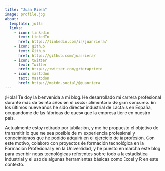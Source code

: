 ```yaml
---
title: "Juan Riera"
image: profile.jpg
about:
  template: jolla
  links:
    - icon: linkedin
      text: LinkedIn
      href: https://linkedin.com/in/juanriera/
    - icon: github
      text: Github
      href: https://github.com/juanriera/    
    - icon: twitter
      text: Twitter
      href: https://twitter.com/@rieraprieto
    - icon: mastodon
      text: Mastodon
      href: https://mstdn.social/@juanriera
---
```


¡Hola! Te doy la bienvenida a mi blog. He desarrollado mi carrera profesional durante más de treinta años en el sector alimentario de gran consumo. En los últimos nueve años he sido director industrial de Lactalis en Espàña, ocupandome de las fábricas de queso que la empresa tiene en nuestro país.

Actualmente estoy retirado por jubilación, y me he propuesto el objetivo de transmitir lo que me sea posible de mi experiencia profesional y conocimientos que he podido adquirir en el ejercicio de la profesión. Con este motivo, colaboro con proyectos de formación tecnológica en la Formación Profesional y en la Universidad, y he puesto en marcha este blog para escribir notas tecnológicas referentes sobre todo a la estadística industrial y el uso de algunas herramientas básicas como Excel y R en este contexto.
